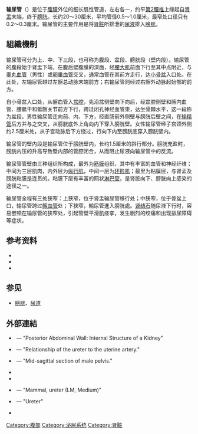 {{medical small}}
{{Infobox anatomy
| Name        = 输尿管
| Latin       = Ureter
| Image       = Urinary tract la.png
| Caption     = The ureters are tubes that carry [[尿|urine]] and connect the [[腎|kidney]]s to the [[膀胱|bladder]].
| Width       = 
| Image2      = Kidney PioM.png
| Caption2    = <br /><div style="font-size:105%">[[肾脏|肾脏]]的模式图。<br /><table width="88%" align=center><tr><td align=left>1. [[肾锥体|肾锥体]]<br /><br />2. [[出球动脉|出球动脉]]<br /><br />3. [[肾动脉|肾动脉]]<br /><br />4. [[肾静脉|肾静脉]]<br /><br />5. [[肾门|肾门]]<br /><br />6. [[肾盂|肾盂]]<br /><br />7. '''输尿管'''<br /><br />8. [[肾小盏|肾小盏]]<br /><br />9. [[肾被膜|肾被膜]]</td><td align=left>10. [[下端肾被膜|下端肾被膜]]<br /><br />11. [[上端肾被膜|上端肾被膜]]<br /><br />12. [[入球静脉|入球静脉]]<br /><br />13. [[肾元|肾元]]<br /><br />14. [[肾小盏|肾小盏]]<br /><br />15. [[肾大盏|肾大盏]]<br /><br />16. [[肾乳头|肾乳头]]<br /><br />17. [[肾柱|肾柱]]</div></td></tr></table>
| Precursor   = [[输尿管芽|输尿管芽]]
| System      = [[泌尿系統|泌尿系統]]
| Artery      = [[膀胱上动脉|膀胱上动脉]]、[[阴道动脉|阴道动脉]]
| Vein        = 
| Nerve       = {{le|Ureteric plexus}}
| Lymph       = 
<!--
| GraySubject = 254
| GrayPage    = 1225
| MeshName    = Ureter
| MeshNumber  = A05.810.776
| Dorlands    = eight/000113286
| DorlandsID  = Ureter
-->
}}
'''输尿管'''（{{lang-la|Ureter}}）是位于[[腹膜|腹膜]]外位的细长肌性管道，左右各一，约平[[第2腰椎|第2腰椎]]上缘起自[[肾盂|肾盂]]末端，终于[[膀胱|膀胱]]。长约20～30厘米，平均管径0.5～1.0厘米，最窄处口径只有0.2～0.3厘米。输尿管的主要作用是将[[肾脏|肾脏]]所排泄的[[尿液|尿液]]排入[[膀胱|膀胱]]。

==組織機制==
输尿管可分为上、中、下三段，也可称为腹段、盆段、膀胱段（壁内段）。输尿管的腹段始于肾盂下端，在腹后壁腹膜的深面，经[[腰大肌|腰大肌]]前面下行至其中点附近，与[[睾丸血管|睾丸血管]]（男性）或[[卵巢血管|卵巢血管]]交叉，通常血管在其前方走行，达[[小骨盆|小骨盆]]入口处。在此处，左输尿管越过左髂总动脉末端前方；右输尿管则经过右髂外动脉起始部的前方。

自小骨盆入口处，从髂血管入[[盆腔|盆腔]]，先沿盆侧壁向下向后，经盆腔侧壁和髂内血管、腰骶干和骶髂关节前方下行，跨过闭孔神经血管束，达坐骨棘水平，这一段称为盆段。男性输尿管走向前、内、下方，经直肠前外侧壁与膀胱后壁之间，在[[输精管|输精管]]后方并与之交叉，从膀胱底外上角向内下穿入膀胱壁。女性输尿管经子宫颈外侧约2.5厘米处，从子宫动脉后下方绕过，行向下内至膀胱底穿入膀胱壁内。

输尿管的壁内段是输尿管位于膀胱壁内，长约1.5厘米的斜行部分。膀胱充盈时，膀胱内压的升高导致壁内部的管腔闭合，从而阻止尿液向输尿管中的反流。

输尿管管壁由三种组织所构成，最外为[[筋膜|筋膜]]组织，其中有丰富的血管和神经纤维；中间为三层肌肉，内外层为[[纵行肌|纵行肌]]，中间一层为[[环形肌|环形肌]]；最里为粘膜层，与肾盂及膀胱粘膜是连贯的。粘膜下层有丰富的网状[[淋巴管|淋巴管]]，是肾脏向下、膀胱向上感染的途径之一。

输尿管全程有三处狭窄：上狭窄，位于肾盂输尿管移行处；中狭窄，位于骨盆上口，输尿管跨过[[髂血管|髂血管]]处；下狭窄，輸尿管進入膀胱處。[[肾结石|肾结石]]随尿液下行时，容易嵌顿在输尿管的狭窄处，引起管壁平滑肌痉挛，发生剧烈的绞痛和出现排尿障碍等症状。

==参考资料==
{{refbegin}}
*{{cite book|author=柏树令主编|title=系统解剖学|publisher=人民卫生出版社|location=北京|year=2001|isbn=7-117-04525-6|pages=168}}
*{{cite book|author=施锡恩，吴阶平主编|title=泌尿外科学|publisher=人民卫生出版社|location=北京|year=1978}}
*{{cite web|url=http://des.cmu.edu.cn/jiaoxue/kecheng/jiepo/xitong/miniao/shung/zonglun.htm|title=输尿管|work=系统解剖学网络课程|publisher=中国医科大学研制开发|accessdate=2009-08-24}}
{{refend}}

==参见==
*[[膀胱|膀胱]]、[[尿道|尿道]]

==外部連結==
* {{SUNYAnatomyLabs|40|06|01|11}} — "Posterior Abdominal Wall: Internal Structure of a Kidney"
* {{SUNYAnatomyFigs|43|08|02}} — "Relationship of the ureter to the uterine artery."
* {{SUNYAnatomyFigs|44|02|01}} — "Mid-sagittal section of male pelvis."
* {{SUNYAnatomyImage|8|9|23}}
* {{SUNYAnatomyImage|8|9|45}}
* {{UCDavisOrganology|Urinary/mammal/ureter/ureter1}} — "Mammal, ureter (LM, Medium)"
* {{KansasHistology|urinary|renal15}} — "Ureter"
* {{ViennaCrossSection|pelvis/pelvis-female-17}}

{{泌尿系統}}
{{Nephrology|state=autocollapse}}
{{Human systems and organs}}

{{Authority control}}
[[Category:腹部|Category:腹部]]
[[Category:泌尿系统|Category:泌尿系统]]
[[Category:肾脏|Category:肾脏]]